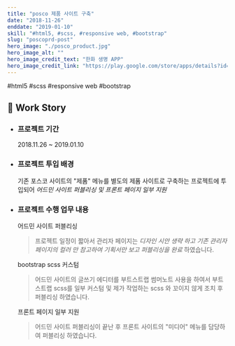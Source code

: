```yaml
---
title: "posco 제품 사이트 구축"
date: "2018-11-26"
enddate: "2019-01-10"
skill: "#html5, #scss, #responsive web, #bootstrap"
slug: "poscoprd-post"
hero_image: "./posco_product.jpg"
hero_image_alt: ""
hero_image_credit_text: "한화 생명 APP"
hero_image_credit_link: "https://play.google.com/store/apps/details?id=com.hanwhalife.hiw&showAllReviews=true"
---
```


<div className="badge-wrap">
  <span className="badge badge-html">#html5</span>
  <span className="badge badge-css">#scss</span>
  <span className="badge badge-rwd">#responsive web</span>
  <span className="badge badge-react">#bootstrap</span>

</div>

## 🎤 Work Story

- ### 프로젝트 기간

  2018.11.26 ~ 2019.01.10

- ### 프로젝트 투입 배경

  기존 포스코 사이트의 "제품" 메뉴를 별도의 제품 사이트로 구축하는 프로젝트에 투입되어 _어드민 사이트 퍼블리싱 및 프론트 페이지 일부 지원_

- ### 프로젝트 수행 업무 내용

  어드민 사이트 퍼블리싱

  > 프로젝트 일정이 짧아서 관리자 페이지는 _디자인 시안 생략 하고 기존 관리자 페이지의 컬러 만 참고하여 기획서만 보고 퍼블리싱을 완료_ 하였습니다.

  bootstrap scss 커스텀

  > 어드민 사이트의 글쓰기 에디터를 부트스트랩 썸머노트 사용을 하여서 부트스트랩 scss를 일부 커스텀 및 제가 작업하는 scss 와 꼬이지 않게 조치 후 퍼블리싱 하였습니다.

  프론트 페이지 일부 지원

  > 어드민 사이트 퍼블리싱이 끝난 후 프론트 사이트의 "미디어" 메뉴를 담당하여 퍼블리싱 하였습니다.
